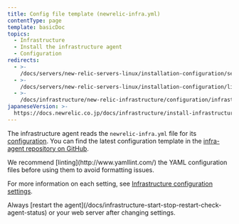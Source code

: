 ```yaml
---
title: Config file template (newrelic-infra.yml)
contentType: page
template: basicDoc
topics:
  - Infrastructure
  - Install the infrastructure agent
  - Configuration
redirects:
  - >-
    /docs/servers/new-relic-servers-linux/installation-configuration/servers-linux-config-file-template/
  - >-
    /docs/servers/new-relic-servers-linux/installation-configuration/linux-config-file-template-new-relic-servers/
  - >-
    /docs/infrastructure/new-relic-infrastructure/configuration/infrastructure-config-file-template-newrelic-infrayml/
japaneseVersion: >-
  https://docs.newrelic.co.jp/docs/infrastructure/install-infrastructure-agent/configuration/config-file-template-newrelic-infrayml
---
```


The infrastructure agent reads the `newrelic-infra.yml` file for its [configuration](/docs/infrastructure/install-configure-infrastructure/configuration/configure-infrastructure-agent). You can find the latest configuration template in the [infra-agent repository on GitHub](https://github.com/newrelic/infrastructure-agent/blob/master/assets/examples/infrastructure/newrelic-infra-template.yml.example).

<Callout variant="tip">
  We recommend [linting](http://www.yamllint.com/) the YAML configuration files before using them to avoid formatting issues.
</Callout>

For more information on each setting, see [Infrastructure configuration settings](/docs/infrastructure/install-configure-manage-infrastructure/configuration/infrastructure-configuration-settings).

<Callout variant="important">
  Always [restart the agent](/docs/infrastructure-start-stop-restart-check-agent-status) or your web server after changing settings.
</Callout>

